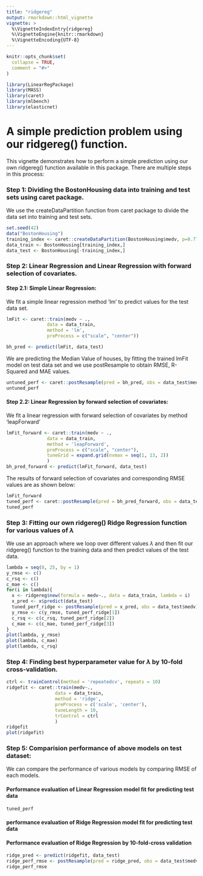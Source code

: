 ```yaml
---
title: "ridgereg"
output: rmarkdown::html_vignette
vignette: >
  %\VignetteIndexEntry{ridgereg}
  %\VignetteEngine{knitr::rmarkdown}
  %\VignetteEncoding{UTF-8}
---
```


```r
knitr::opts_chunk$set(
  collapse = TRUE,
  comment = "#>"
)
```

```r
library(LinearRegPackage)
library(MASS)
library(caret)
library(mlbench)
library(elasticnet)
```

# A simple prediction problem using our ridgereg() function.

This vignette demonstrates how to perform a simple prediction using our own ridgereg() function available in this package. 
There are multiple steps in this process:

### Step 1: Dividing the BostonHousing data into training and test sets using caret package.
We use the createDataPartition function from caret package to divide the data set into training and test sets.
```r
set.seed(42)
data("BostonHousing")
training_index <- caret::createDataPartition(BostonHousing$medv, p=0.77, list = F)
data_train <- BostonHousing[training_index,]
data_test <- BostonHousing[-training_index,]

```

### Step 2: Linear Regression and Linear Regression with forward selection of covariates.

#### Step 2.1: Simple Linear Regression:
We fit a simple linear regression method 'lm' to predict values for the test data set.
```r
lmFit <- caret::train(medv ~ .,
               data = data_train,
               method = 'lm',
               preProcess = c("scale", "center"))

bh_pred <- predict(lmFit, data_test)

```

We are predicting the Median Value of houses, by fitting the trained lmFit model on test data set and we use postResample to obtain RMSE, R-Squared and MAE values.
```r

untuned_perf <- caret::postResample(pred = bh_pred, obs = data_test$medv)
untuned_perf
```

#### Step 2.2: Linear Regression by forward selection of covariates:
We fit a linear regression with forward selection of covariates by method 'leapForward'
```r

lmFit_forward <- caret::train(medv ~ .,
               data = data_train,
               method = 'leapForward',
               preProcess = c("scale", "center"),
               tuneGrid = expand.grid(nvmax = seq(1, 13, 2))
               )
bh_pred_forward <- predict(lmFit_forward, data_test)
```

The results of forward selection of covariates and corresponding RMSE values are as shown below:
```r

lmFit_forward
tuned_perf <- caret::postResample(pred = bh_pred_forward, obs = data_test$medv)
tuned_perf

```

### Step 3: Fitting our own ridgereg() Ridge Regression function for various values of $\lambda$

We use an approach where we loop over different values $\lambda$ and then fit our ridgereg() function to the training data and then predict values of the test data.

```r
lambda = seq(0, 25, by = 1)
y_rmse <- c()
c_rsq <- c()
c_mae <- c()
for(i in lambda){
  x <- ridgereg$new(formula = medv~., data = data_train, lambda = i)
  x_pred <- x$predict(data_test)
  tuned_perf_ridge <- postResample(pred = x_pred, obs = data_test$medv)
  y_rmse <- c(y_rmse, tuned_perf_ridge[1])
  c_rsq <- c(c_rsq, tuned_perf_ridge[2])
  c_mae <- c(c_mae, tuned_perf_ridge[3])
}
plot(lambda, y_rmse)
plot(lambda, c_mae)
plot(lambda, c_rsq)
```

### Step 4: Finding best hyperparameter value for $\lambda$ by 10-fold cross-validation.

```r
ctrl <- trainControl(method = 'repeatedcv', repeats = 10)
ridgefit <- caret::train(medv~.,
                  data = data_train,
                  method = 'ridge',
                  preProcess = c('scale', 'center'),
                  tuneLength = 10,
                  trControl = ctrl
                  )
ridgefit
plot(ridgefit)

```

### Step 5: Comparision performance of above models on test dataset:
We can compare the performance of various models by comparing RMSE of each models.

#### Performance evaluation of Linear Regression model fit for predicting test data

```r
tuned_perf
```

#### performance evaluation of Ridge Regression model fit for predicting test data

#### Performance evaluation of Ridge Regression by 10-fold-cross validation

```r
ridge_pred <- predict(ridgefit, data_test)
ridge_perf_rmse <- postResample(pred = ridge_pred, obs = data_test$medv)
ridge_perf_rmse
```
